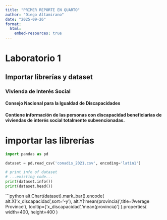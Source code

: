 ```yaml
---
title: "PRIMER REPORTE EN QUARTO"
author: "Diego Altamirano" 
date: "2025-09-26"
format:
  html:
    embed-resources: true
---
```


# Laboratorio 1
## Importar librerías y dataset
### Vivienda de Interés Social
#### Consejo Nacional para la Igualdad de Discapacidades
#### Contiene información de las personas con discapacidad beneficiarias de viviendas de interés social totalmente subvencionadas.
# importar las librerías

```python
import pandas as pd

dataset = pd.read_csv('conadis_2021.csv', encoding='latin1')

```


```python
# print info of dataset
# ...existing code...
print(dataset.info())
print(dataset.head())

```

```python
alt.Chart(dataset).mark_bar().encode(
    alt.X('x_discapacidad',sort='-y'),
    alt.Y('mean(provincia)',title='Average Province'),
    tooltip=['x_discapacidad','mean(provincia)']
).properties(
    width=400,
    height=400
)